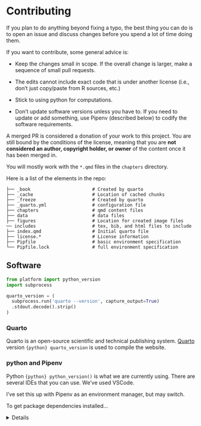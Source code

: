 # Contributing {.unlisted .unnumbered}

If you plan to do anything beyond fixing a typo, the best thing you can do is to open an issue and discuss changes before you spend a lot of time doing them. 

<!-- If you don't have a lot of experience with git or GitHub, take a look at the wonderful [_Happy Git and GitHub for the useR_](https://happygitwithr.com/).  -->

If you want to contribute, some general advice is: 

 <!-- - Only check in the source files (qmd, yml, bib, pre-made image files, etc). Don't commit the rendered files. (N.B. in this draft we're publishing from the `/docs` repo and this doesn't apply; when we migrate this'll probably change) -->

 - Keep the changes small in scope. If the overall change is larger, make a sequence of small pull requests. 
 - The edits cannot include exact code that is under another license (i.e., don't just copy/paste from R sources, etc.)
 <!-- - Respect the existing code formatting/linting (as heterogeneous as it is).  -->

 - Stick to using python for computations.  
 - Don't update software versions unless you have to. If you need to update or add something, use Pipenv (described below) to codify the software requirements.  

<!-- A merged PR will make you appear in the contributor list (see below). -->
A merged PR is considered a donation of your work to this project. 
You are still bound by the conditions of the license, meaning that you are **not considered an author, copyright holder, or owner** of the content once it has been merged in.

You will mostly work with the `*.qmd` files in the `chapters` directory. 

Here is a list of the elements in the repo: 

```
├── _book                       # Created by quarto
├── _cache                      # Location of cached chunks  
├── _freeze                     # Created by quarto
├── _quarto.yml                 # configuration file
├── chapters                    # qmd content files
├── data                        # data files
├── figures                     # Location for created image files 
── includes                     # tex, bib, and html files to include
├── index.qmd                   # Initial quarto file
├── license.*                   # License information
├── Pipfile                     # basic environment specification
└── Pipfile.lock                # full environment specification
```

## Software

```python
from platform import python_version
import subprocess

quarto_version = (
  subprocess.run('quarto --version', capture_output=True)
  .stdout.decode().strip()
)
```

### Quarto

Quarto is an open-source scientific and technical publishing system. [Quarto](https://quarto.org/docs/get-started/) version `{python} quarto_version` is used to compile the website.

### python and Pipenv

Python `{python} python_version()` is what we are currently using. There are several IDEs that you can use. We've used VSCode. <!--and?-->

I've set this up with Pipenv as an environment manager, but may switch.

To get package dependencies installed...

<details>

Install pipenv if you don't already have it.  From the project top-level folder, run in a CLI `pipenv install`.  This may take some time, as it creates and populates an environment with all the required packages.

</details>


<!-- TODO: contributors list as in tidymodels version -->

